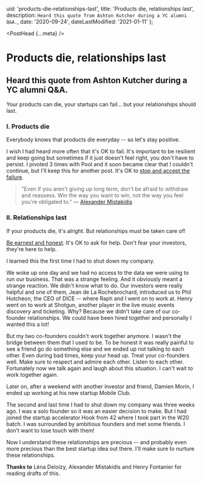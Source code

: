   uid: 'products-die-relationships-last',
  title: 'Products die, relationships last',
  description: `Heard this quote from Ashton Kutcher during a YC alumni Q&A.`,
  date: '2020-09-24',
  dateLastModified: '2021-01-11'
};

<PostHead {...meta} />

# Products die, relationships last

## Heard this quote from Ashton Kutcher during a YC alumni Q&A.

Your products can die, your startups can fail... but your relationships should last.

### I. Products die

Everybody knows that products die everyday -- so let's stay positive.

I wish I had heard more often that it's OK to fail. It's important to be resilient
and keep going but sometimes if it just doesn't feel right, you don't have to persist.
I pivoted 3 times with Pool and it soon became clear that I couldn't continue, but I'll keep this for another post.
It's OK to [stop and accept the failure](https://avc.com/2018/11/pivot-or-fail/).

> "Even if you aren't giving up long term, don't be afraid to withdraw and reassess.
> Win the way you want to win, not the way you feel you're obligated to." — [Alexander Mistakidis](https://amist.co)

### II. Relationships last

If your products die, it's alright. But relationships must be taken care of!

[Be earnest and honest](/blog/the-importance-of-being-earnest). It's OK to ask for help.
Don't fear your investors, they're here to help.

I learned this the first time I had to shut down my company.

We woke up one day and we had no access to the data we were using to run our business.
That was a strange feeling. And it obviously meant a strange reaction. We didn't know what to do.
Our investors were really helpful and one of them, Jean de La Rochebrochard,
introduced us to Phil Hutcheon, the CEO of DICE -- where Raph and I went on to work at.
Henry went on to work at Shotgun, another player in the live music events
discovery and ticketing. Why? Because we didn't take care of our co-founder relationships.
We could have been hired together and personally I wanted this a lot!

But my two co-founders couldn't work together anymore.
I wasn't the bridge between them that I used to be.
To be honest it was really painful to see a friend go do something else and we ended up not talking to each other.
Even during bad times, keep your head up. Treat your co-founders well. Make sure to respect and admire each other.
Listen to each other. Fortunately now we talk again and laugh about this situation.
I can't wait to work together again.

Later on, after a weekend with another investor and friend, Damien Morin, I ended up working at his new startup Mobile Club.

The second and last time I had to shut down my company was three weeks ago.
I was a solo founder so it was an easier decision to make. But I had joined the
startup accelerator Hook from 42 where I took part in the W20 batch.
I was surrounded by ambitious founders and met some friends. I don't want to lose touch with them!

Now I understand these relationships are precious --
and probably even more precious than the best startup idea out there. I'll make sure to nurture these relationships.

**Thanks to** Léna Deloizy, Alexander Mistakidis and Henry Fontanier for reading drafts of this.

